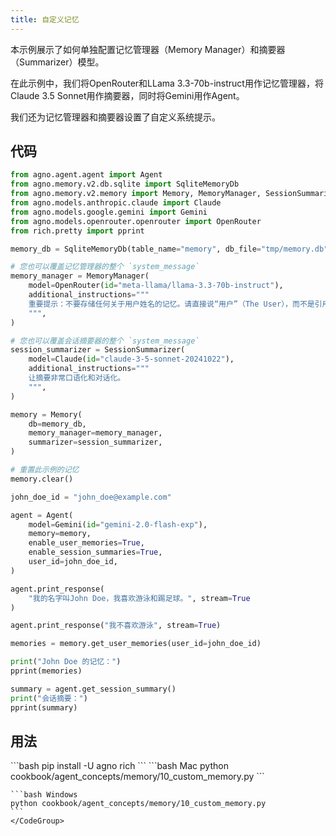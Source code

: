 ```yaml
---
title: 自定义记忆
---
```


本示例展示了如何单独配置记忆管理器（Memory Manager）和摘要器（Summarizer）模型。

在此示例中，我们将OpenRouter和LLama 3.3-70b-instruct用作记忆管理器，将Claude 3.5 Sonnet用作摘要器，同时将Gemini用作Agent。

我们还为记忆管理器和摘要器设置了自定义系统提示。

## 代码

```python cookbook/agent_concepts/memory/10_custom_memory.py
from agno.agent.agent import Agent
from agno.memory.v2.db.sqlite import SqliteMemoryDb
from agno.memory.v2.memory import Memory, MemoryManager, SessionSummarizer
from agno.models.anthropic.claude import Claude
from agno.models.google.gemini import Gemini
from agno.models.openrouter.openrouter import OpenRouter
from rich.pretty import pprint

memory_db = SqliteMemoryDb(table_name="memory", db_file="tmp/memory.db")

# 您也可以覆盖记忆管理器的整个 `system_message`
memory_manager = MemoryManager(
    model=OpenRouter(id="meta-llama/llama-3.3-70b-instruct"),
    additional_instructions="""
    重要提示：不要存储任何关于用户姓名的记忆。请直接说“用户”（The User），而不是引用用户的名字。
    """,
)

# 您也可以覆盖会话摘要器的整个 `system_message`
session_summarizer = SessionSummarizer(
    model=Claude(id="claude-3-5-sonnet-20241022"),
    additional_instructions="""
    让摘要非常口语化和对话化。
    """,
)

memory = Memory(
    db=memory_db,
    memory_manager=memory_manager,
    summarizer=session_summarizer,
)

# 重置此示例的记忆
memory.clear()

john_doe_id = "john_doe@example.com"

agent = Agent(
    model=Gemini(id="gemini-2.0-flash-exp"),
    memory=memory,
    enable_user_memories=True,
    enable_session_summaries=True,
    user_id=john_doe_id,
)

agent.print_response(
    "我的名字叫John Doe，我喜欢游泳和踢足球。", stream=True
)

agent.print_response("我不喜欢游泳", stream=True)

memories = memory.get_user_memories(user_id=john_doe_id)

print("John Doe 的记忆：")
pprint(memories)

summary = agent.get_session_summary()
print("会话摘要：")
pprint(summary)
```

## 用法

<Steps>
  <Snippet file="create-venv-step.mdx" />

  <Step title="安装库">
    ```bash
    pip install -U agno rich
    ```
  </Step>

  <Step title="运行示例">
    <CodeGroup>
    ```bash Mac
    python cookbook/agent_concepts/memory/10_custom_memory.py
    ```

    ```bash Windows
    python cookbook/agent_concepts/memory/10_custom_memory.py
    ```
    </CodeGroup>
  </Step>
</Steps>